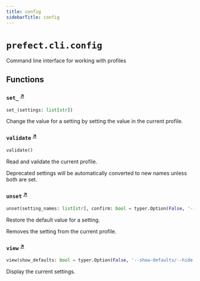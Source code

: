 ```yaml
---
title: config
sidebarTitle: config
---
```


# `prefect.cli.config`



Command line interface for working with profiles


## Functions

### `set_` <sup><a href="https://github.com/prefecthq/prefect/blob/main/src/prefect/cli/config.py#L39" target="_blank">↗</a></sup>

```python
set_(settings: list[str])
```


Change the value for a setting by setting the value in the current profile.


### `validate` <sup><a href="https://github.com/prefecthq/prefect/blob/main/src/prefect/cli/config.py#L85" target="_blank">↗</a></sup>

```python
validate()
```


Read and validate the current profile.

Deprecated settings will be automatically converted to new names unless both are
set.


### `unset` <sup><a href="https://github.com/prefecthq/prefect/blob/main/src/prefect/cli/config.py#L102" target="_blank">↗</a></sup>

```python
unset(setting_names: list[str], confirm: bool = typer.Option(False, '--yes', '-y'))
```


Restore the default value for a setting.

Removes the setting from the current profile.


### `view` <sup><a href="https://github.com/prefecthq/prefect/blob/main/src/prefect/cli/config.py#L173" target="_blank">↗</a></sup>

```python
view(show_defaults: bool = typer.Option(False, '--show-defaults/--hide-defaults', help=show_defaults_help), show_sources: bool = typer.Option(True, '--show-sources/--hide-sources', help=show_sources_help), show_secrets: bool = typer.Option(False, '--show-secrets/--hide-secrets', help='Toggle display of secrets setting values.'))
```


Display the current settings.

